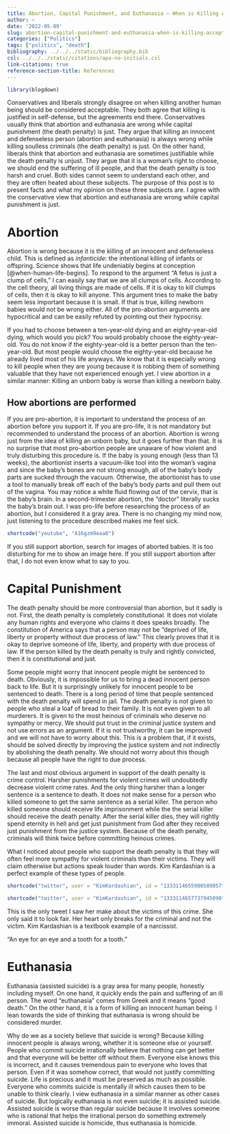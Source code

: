 ```yaml
---
title: Abortion, Capital Punishment, and Euthanasia – When is Killing Acceptable
author: ~
date: '2022-05-09'
slug: abortion-capital-punishment-and-euthanasia-when-is-killing-acceptable
categories: ["Politics"]
tags: ["politics", "death"]
bibliography: ../../../static/bibliography.bib
csl: ../../../static/citations/apa-no-initials.csl
link-citations: true
reference-section-title: References
---
```

```r
library(blogdown)
```

Conservatives and liberals strongly disagree on when killing another human being should be considered acceptable.
They both agree that killing is justified in self-defense, but the agreements end there.
Conservatives usually think that abortion and euthanasia are wrong while capital punishment (the death penalty) is just. 
They argue that killing an innocent and defenseless person (abortion and euthanasia) is always wrong while killing soulless criminals (the death penalty) is just.
On the other hand, liberals think that abortion and euthanasia are sometimes justifiable while the death penalty is unjust.
They argue that it is a woman's right to choose, we should end the suffering of ill people, and that the death penalty is too harsh and cruel.
Both sides cannot seem to understand each other, and they are often heated about these subjects.
The purpose of this post is to present facts and what my opinion on these three subjects are.
I agree with the conservative view that abortion and euthanasia are wrong while capital punishment is just.

# Abortion

Abortion is wrong because it is the killing of an innocent and defenseless child. 
This is defined as *infanticide*: the intentional killing of infants or offspring.
Science shows that life undeniably begins at conception [@when-human-life-begins].
To respond to the argument "A fetus is just a clump of cells," I can easily say that we are all clumps of cells.
According to the cell theory, all living things are made of cells.
If it is okay to kill clumps of cells, then it is okay to kill anyone.
This argument tries to make the baby seem less important because it is small.
If that is true, killing newborn babies would not be wrong either.
All of the pro-abortion arguments are hypocritical and can be easily refuted by pointing out their hypocrisy.

If you had to choose between a ten-year-old dying and an eighty-year-old dying, which would you pick?
You would probably choose the eighty-year-old.
You do not know if the eighty-year-old is a better person than the ten-year-old.
But most people would choose the eighty-year-old because he already lived most of his life anyways.
We know that it is especially wrong to kill people when they are young because it is robbing them of something valuable that they have not experienced enough yet.
I view abortion in a similar manner: Killing an unborn baby is worse than killing a newborn baby.

## How abortions are performed

If you are pro-abortion, it is important to understand the process of an abortion before you support it.
If you are pro-life, it is not mandatory but recommended to understand the process of an abortion.
Abortion is wrong just from the idea of killing an unborn baby, but it goes further than that.
It is no surprise that most pro-abortion people are unaware of how violent and truly disturbing this procedure is.
If the baby is young enough (less than 13 weeks), the abortionist inserts a vacuum-like tool into the woman's vagina and since the baby's bones are not strong enough, all of the baby's body parts are sucked through the vacuum.
Otherwise, the abortionist has to use a tool to manually break off each of the baby's body parts and pull them out of the vagina.
You may notice a white fluid flowing out of the cervix, that is the baby's brain.
In a second-trimester abortion, the "doctor" literally sucks the baby's brain out.
I was pro-life before researching the process of an abortion, but I considered it a gray area.
There is no changing my mind now, just listening to the procedure described makes me feel sick.

```r
shortcode("youtube", "A16gzm9eaa8")
```

If you still support abortion, search for images of aborted babies.
It is too disturbing for me to show an image here.
If you still support abortion after that, I do not even know what to say to you.

# Capital Punishment

The death penalty should be more controversial than abortion, but it sadly is not.
First, the death penalty is completely constitutional.
It does not violate any human rights and everyone who claims it does speaks broadly.
The constitution of America says that a person may not be "deprived of life, liberty or property without due process of law."
This clearly proves that it is okay to deprive someone of life, liberty, and property with due process of law.
If the person killed by the death penalty is truly and rightly convicted, then it is constitutional and just.

Some people might worry that innocent people might be sentenced to death.
Obviously, it is impossible for us to bring a dead innocent person back to life.
But it is surprisingly unlikely for innocent people to be sentenced to death.
There is a long period of time that people sentenced with the death penalty will spend in jail.
The death penalty is not given to people who steal a loaf of bread to their family.
It is not even given to all murderers.
It is given to the most heinous of criminals who deserve no sympathy or mercy.
We should put trust in the criminal justice system and not use errors as an argument.
If it is not trustworthy, it can be improved and we will not have to worry about this.
This is a problem that, if it exists, should be solved directly by improving the justice system and not indirectly by abolishing the death penalty.
We should not worry about this though because all people have the right to due process.

The last and most obvious argument in support of the death penalty is crime control.
Harsher punishments for violent crimes will undoubtedly decrease violent crime rates.
And the only thing harsher than a longer sentence is a sentence to death.
It does not make sense for a person who killed someone to get the same sentence as a serial killer.
The person who killed someone should receive life imprisonment while the the serial killer should receive the death penalty.
After the serial killer dies, they will rightly spend eternity in hell and get just punishment from God after they received just punishment from the justice system.
Because of the death penalty, criminals will think twice before committing heinous crimes.

What I noticed about people who support the death penalty is that they will often feel more sympathy for violent criminals than their victims.
They will claim otherwise but actions speak louder than words.
Kim Kardashian is a perfect example of these types of people.

```r
shortcode("twitter", user = "KimKardashian", id = "1333114655980589057")
```
```r
shortcode("twitter", user = "KimKardashian", id = "1333114657737945090")
```

This is the only tweet I saw her make about the victims of this crime.
She only said it to look fair.
Her heart only breaks for the criminal and not the victim.
Kim Kardashian is a textbook example of a narcissist.

"An eye for an eye and a tooth for a tooth."

# Euthanasia

Euthanasia (assisted suicide) is a gray area for many people, honestly including myself.
On one hand, it quickly ends the pain and suffering of an ill person.
The word "euthanasia" comes from Greek and it means "good death."
On the other hand, it is a form of killing an innocent human being.
I lean towards the side of thinking that euthanasia is wrong should be considered murder.

Why do we as a society believe that suicide is wrong?
Because killing innocent people is always wrong, whether it is someone else or yourself.
People who commit suicide irrationally believe that nothing can get better and that everyone will be better off without them.
Everyone else knows this is incorrect, and it causes tremendous pain to everyone who loves that person.
Even if it was somehow correct, that would not justify committing suicide.
Life is precious and it must be preserved as much as possible.
Everyone who commits suicide is mentally ill which causes them to be unable to think clearly.
I view euthanasia in a similar manner as other cases of suicide.
But logically euthanasia is not even suicide; it is assisted suicide.
Assisted suicide is worse than regular suicide because it involves someone who is rational that helps the irrational person do something extremely immoral.
Assisted suicide is homicide, thus euthanasia is homicide.
